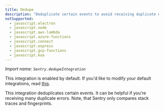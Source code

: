 ```yaml
---
title: Dedupe
description: "Deduplicate certain events to avoid receiving duplicate errors. (default)"
notSupported:
  - javascript.electron
  - javascript.node
  - javascript.aws-lambda
  - javascript.azure-functions
  - javascript.connect
  - javascript.express
  - javascript.gcp-functions
  - javascript.koa
---
```


_Import name: `Sentry.dedupeIntegration`_

This integration is enabled by default. If you'd like to modify your default integrations, read [this](./../#modifying-default-integrations).

This integration deduplicates certain events. It can be helpful if you're receiving many duplicate errors. Note, that Sentry only compares stack traces and fingerprints.

<PlatformContent includePath="configuration/dedupe" />
